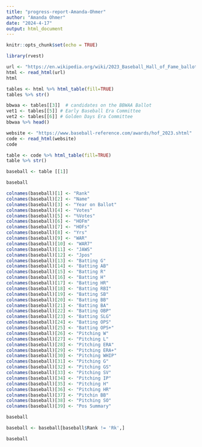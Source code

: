 ```yaml
---
title: "progress-report-Amanda-Ohmer"
author: "Amanda Ohmer"
date: "2024-4-17"
output: html_document
---
```


```r
knitr::opts_chunk$set(echo = TRUE)
```


```r
library(rvest)
```

```r
url <- "https://en.wikipedia.org/wiki/2023_Baseball_Hall_of_Fame_balloting"
html <- read_html(url)
html
```

```r
tables <- html %>% html_table(fill=TRUE)
tables %>% str()
```

```r
bbwaa <- tables[[3]]  # candidates on the BBWAA Ballot
vet1 <- tables[[5]] # Early Baseball Era Committee
vet2 <- tables[[6]] # Golden Days Era Committee
bbwaa %>% head()
```











```r
website <- "https://www.baseball-reference.com/awards/hof_2023.shtml"
code <- read_html(website)
code
```

```r
table <- code %>% html_table(fill=TRUE)
table %>% str()
```

```r
baseball <- table [[1]]
```

```r
baseball
```

```r
colnames(baseball)[1] <- "Rank"
colnames(baseball)[2] <- "Name"
colnames(baseball)[3] <- "Year on Ballot"
colnames(baseball)[4] <- "Votes"
colnames(baseball)[5] <- "%Votes"
colnames(baseball)[6] <- "HOFm"
colnames(baseball)[7] <- "HOFs"
colnames(baseball)[8] <- "Yrs"
colnames(baseball)[9] <- "WAR"
colnames(baseball)[10] <- "WAR7"
colnames(baseball)[11] <- "JAWS"
colnames(baseball)[12] <- "Jpos"
colnames(baseball)[13] <- "Batting G"
colnames(baseball)[14] <- "Batting AB"
colnames(baseball)[15] <- "Batting R"
colnames(baseball)[16] <- "Batting H"
colnames(baseball)[17] <- "Batting HR"
colnames(baseball)[18] <- "Batting RBI"
colnames(baseball)[19] <- "Batting SB"
colnames(baseball)[20] <- "Batting BB"
colnames(baseball)[21] <- "Batting BA"
colnames(baseball)[22] <- "Batting OBP"
colnames(baseball)[23] <- "Batting SLG"
colnames(baseball)[24] <- "Batting OPS"
colnames(baseball)[25] <- "Batting OPS+"
colnames(baseball)[26] <- "Pitching W"
colnames(baseball)[27] <- "Pitching L"
colnames(baseball)[28] <- "Pitching ERA"
colnames(baseball)[29] <- "Pitching ERA+"
colnames(baseball)[30] <- "Pitching WHIP"
colnames(baseball)[31] <- "Pitching G"
colnames(baseball)[32] <- "Pitching GS"
colnames(baseball)[33] <- "Pitching SV"
colnames(baseball)[34] <- "Pitching IP"
colnames(baseball)[35] <- "Pitching H"
colnames(baseball)[36] <- "Pitching HR"
colnames(baseball)[37] <- "Pitchin BB"
colnames(baseball)[38] <- "Pitching SO"
colnames(baseball)[39] <- "Pos Summary"


```

```r
baseball
```


```r
baseball <- baseball[baseball$Rank != 'Rk',]
```

```r
baseball
```


